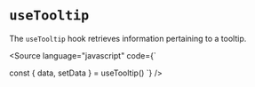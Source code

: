 
<Meta title="Core/Hooks/useTooltip" />

# `useTooltip`

The `useTooltip` hook retrieves information pertaining to a tooltip.

<Source
    language="javascript"
    code={`

const { data, setData } = useTooltip()
`} />
